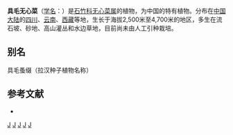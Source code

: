 {{Speciesbox
| taxon = Arenaria(植物) trichophora
| binomial_authority = Franch.
}}

'''具毛无心菜'''（[[学名|学名]]：{{lang|la|''Arenaria trichophora''}}）是[[石竹科|石竹科]][[无心菜属|无心菜属]]的植物，为中国的特有植物。分布在[[中国大陆|中国大陆]]的[[四川|四川]]、[[云南|云南]]、[[西藏|西藏]]等地，生长于海拔2,500米至4,700米的地区，多生在流石坡、砂地、高山灌丛和水边草地，目前尚未由人工引种栽培。

== 别名 ==
具毛蚤缀（拉汉种子植物名称）

== 参考文献 ==
<div class="references-small">
* {{cite web| url =http://www.bioinfo.cn/db05/KmzwSpecies.php?action=view&id=3678| title =具毛无心菜| work =《中国高等植物数据库全库》| publisher =中国科学院微生物研究所| author =昆明植物研究所| accessdate =2009-02-24| deadurl =yes| archiveurl =https://web.archive.org/web/20160305025152/http://www.bioinfo.cn/db05/KmzwSpecies.php?action=view&id=3678| archivedate =2016-03-05}}
</div>
{{Taxonbar|from=Q10894572}}

[[Category:无心菜属|J]]
[[Category:中国特有植物|J]]
[[Category:四川植物|J]]
[[Category:云南植物|J]]
[[Category:西藏植物|J]]